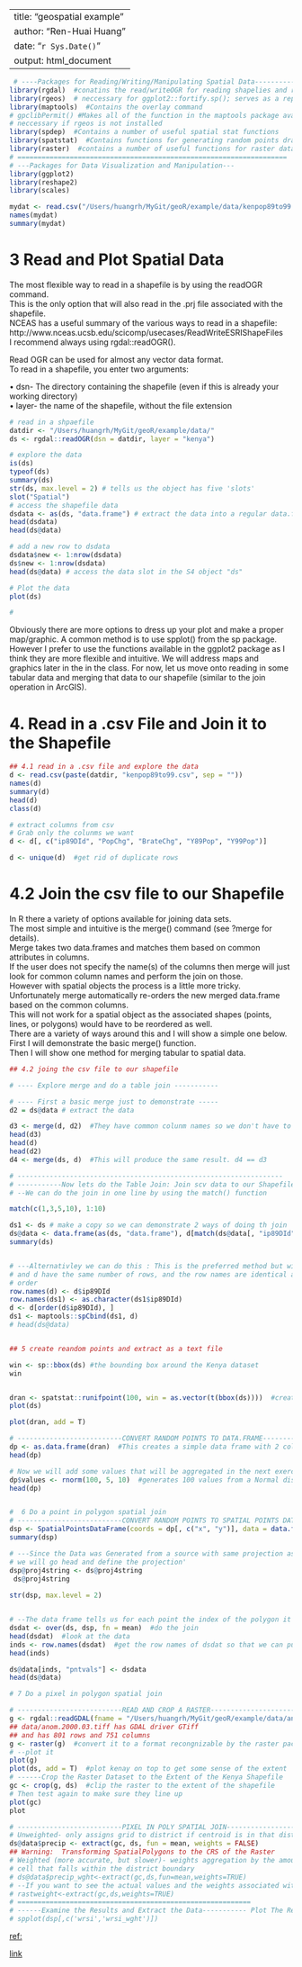

---
title: "geospatial example "
author: "Ren-Huai Huang"
date: "`r Sys.Date()`"
output: html_document
---

```r
 # ----Packages for Reading/Writing/Manipulating Spatial Data-----------
library(rgdal)  #conatins the read/writeOGR for reading shapelies and read/writeRGDAL for reading raster
library(rgeos)  # neccessary for ggplot2::fortify.sp(); serves as a replacement for gpclib
library(maptools)  #Contains the overlay command
# gpclibPermit() #Makes all of the function in the maptools package available to us- only
# neccessary if rgeos is not installed
library(spdep)  #Contains a number of useful spatial stat functions
library(spatstat)  #Contains functions for generating random points drawn from a specific data generatin
library(raster)  #contains a number of useful functions for raster data, especially extract()
# ===================================================================
# ---Packages for Data Visualization and Manipulation---
library(ggplot2)
library(reshape2)
library(scales)
```


```r

mydat <- read.csv("/Users/huangrh/MyGit/geoR/example/data/kenpop89to99.csv")
names(mydat)
summary(mydat)
```

# 3 Read and Plot Spatial Data  
The most flexible way to read in a shapefile is by using the readOGR command.   
This is the only option that will also read in the .prj file associated with the shapefile.   
NCEAS has a useful summary of the various ways to read in a shapefile:   http://www.nceas.ucsb.edu/scicomp/usecases/ReadWriteESRIShapeFiles  
I recommend always using rgdal::readOGR().  

Read OGR can be used for almost any vector data format.   
To read in a shapefile, you enter two arguments:  

• dsn- The directory containing the shapefile (even if this is already your working directory)   
• layer- the name of the shapefile, without the file extension  

```r
# read in a shpaefile
datdir <- "/Users/huangrh/MyGit/geoR/example/data/"
ds <- rgdal::readOGR(dsn = datdir, layer = "kenya")

# explore the data
is(ds)
typeof(ds)
summary(ds)
str(ds, max.level = 2) # tells us the object has five 'slots'
slot("Spatial")
# access the shapefile data
dsdata <- as(ds, "data.frame") # extract the data into a regular data.frame
head(dsdata) 
head(ds@data)

# add a new row to dsdata
dsdata$new <- 1:nrow(dsdata)
ds$new <- 1:nrow(dsdata)
head(ds@data) # access the data slot in the S4 object "ds"

# Plot the data
plot(ds)

# 
```  
Obviously there are more options to dress up your plot and make a proper map/graphic. A common method is to use spplot() from the sp package. However I prefer to use the functions available in the ggplot2 package as I think they are more flexible and intuitive. We will address maps and graphics later in the in the class. For now, let us move onto reading in some tabular data and merging that data to our shapefile (similar to the join operation in ArcGIS).


# 4. Read in a .csv File and Join it to the Shapefile


```r


## 4.1 read in a .csv file and explore the data  
d <- read.csv(paste(datdir, "kenpop89to99.csv", sep = ""))
names(d)
summary(d)
head(d)
class(d)

# extract columns from csv
# Grab only the colunms we want
d <- d[, c("ip89DId", "PopChg", "BrateChg", "Y89Pop", "Y99Pop")] 

d <- unique(d)  #get rid of duplicate rows
```  

# 4.2 Join the csv file to our Shapefile  
In R there a variety of options available for joining data sets.   
The most simple and intuitive is the merge() command (see ?merge for details).   
Merge takes two data.frames and matches them based on common attributes in columns.   
If the user does not specify the name(s) of the columns then merge will just look for common column names and perform the join on those.   
However with spatial objects the process is a little more tricky.   
Unfortunately merge automatically re-orders the new merged data.frame based on the common columns.   
This will not work for a spatial object as the associated shapes (points, lines, or polygons) would have to be reordered as well.   
There are a variety of ways around this and I will show a simple one below.  
First I will demonstrate the basic merge() function.  
Then I will show one method for merging tabular to spatial data.  

```r
## 4.2 joing the csv file to our shapefile

# ---- Explore merge and do a table join -----------

# ---- First a basic merge just to demonstrate -----
d2 = ds@data # extract the data

d3 <- merge(d, d2)  #They have common colunm names so we don't have to specify what to join on
head(d3)
head(d)
head(d2)
d4 <- merge(ds, d)  #This will produce the same result. d4 == d3

# ------------------------------------------------------------------
# -----------Now lets do the Table Join: Join scv data to our Shapefile .... 
# --We can do the join in one line by using the match() function

match(c(1,3,5,10), 1:10)

ds1 <- ds # make a copy so we can demonstrate 2 ways of doing th join
ds@data <- data.frame(as(ds, "data.frame"), d[match(ds@data[, "ip89DId"], d[, "ip89DId"]),])
summary(ds)


# ---Alternativley we can do this : This is the preferred method but will only work if ds
# and d have the same number of rows, and the row names are identical and in the same
# order
row.names(d) <- d$ip89DId
row.names(ds1) <- as.character(ds1$ip89DId)
d <- d[order(d$ip89DId), ]
ds1 <- maptools::spCbind(ds1, d)
# head(ds@data)


## 5 create reandom points and extract as a text file

win <- sp::bbox(ds) #the bounding box around the Kenya dataset
win


dran <- spatstat::runifpoint(100, win = as.vector(t(bbox(ds))))  #create 100 random points
plot(ds)

plot(dran, add = T)

# --------------------------CONVERT RANDOM POINTS TO DATA.FRAME------------------
dp <- as.data.frame(dran)  #This creates a simple data frame with 2 colunms, x and y
head(dp)

# Now we will add some values that will be aggregated in the next exercise
dp$values <- rnorm(100, 5, 10)  #generates 100 values from a Normal distribution with mean
head(dp)


#  6 Do a point in polygon spatial join
# --------------------------CONVERT RANDOM POINTS TO SPATIAL POINTS DATAFRAME----
dsp <- SpatialPointsDataFrame(coords = dp[, c("x", "y")], data = data.frame(values = dp$values))
summary(dsp)

# ---Since the Data was Generated from a source with same projection as our Kenya data,
# we will go head and define the projection'
dsp@proj4string <- ds@proj4string
 ds@proj4string
 
str(dsp, max.level = 2)


# --The data frame tells us for each point the index of the polygon it falls into
dsdat <- over(ds, dsp, fn = mean)  #do the join
head(dsdat)  #look at the data
inds <- row.names(dsdat)  #get the row names of dsdat so that we can put the data back into ds
head(inds)

ds@data[inds, "pntvals"] <- dsdata
head(ds@data)

# 7 Do a pixel in polygon spatial join

# --------------------------READ AND CROP A RASTER------------------------------
g <- rgdal::readGDAL(fname = "/Users/huangrh/MyGit/geoR/example/data/anom.2000.03.tiff")  #Read in a geoTiff of rainfall anomolies
## data/anom.2000.03.tiff has GDAL driver GTiff
## and has 801 rows and 751 columns
g <- raster(g)  #convert it to a format recongnizable by the raster package
# --plot it
plot(g)
plot(ds, add = T)  #plot kenay on top to get some sense of the extent
# ------Crop the Raster Dataset to the Extent of the Kenya Shapefile
gc <- crop(g, ds)  #clip the raster to the extent of the shapefile
# Then test again to make sure they line up
plot(gc)
plot

# --------------------------PIXEL IN POLY SPATIAL JOIN------------------------------
# Unweighted- only assigns grid to district if centroid is in that district
ds@data$precip <- extract(gc, ds, fun = mean, weights = FALSE)
## Warning:  Transforming SpatialPolygons to the CRS of the Raster
# Weighted (more accurate, but slower)- weights aggregation by the amount of the grid
# cell that falls within the district boundary
# ds@data$precip_wght<-extract(gc,ds,fun=mean,weights=TRUE)
# --If you want to see the actual values and the weights associated with them do this:
# rastweight<-extract(gc,ds,weights=TRUE)
# ==========================================================
# ------Examine the Results and Extract the Data----------- Plot The Results
# spplot(dsp[,c('wrsi','wrsi_wght')])
```


[ref:](https://dl.dropboxusercontent.com/u/9577903/broomspatial.pdf)

[link](http://gis.stackexchange.com/questions/45327/tutorials-to-handle-spatial-data-in-r)